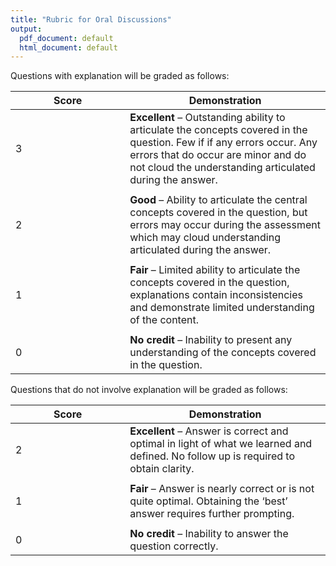 ---
title: "Rubric for Oral Discussions"
output:
  pdf_document: default
  html_document: default
---

Questions with explanation will be graded as follows:

Score   | Demonstration
--------|--------------
3       | __Excellent__ -- Outstanding ability to articulate the concepts covered in the question. Few if if any errors occur. Any errors that do occur are minor and do not cloud the understanding articulated during the answer.  
        |     
2       | __Good__ -- Ability to articulate the central concepts covered in the question, but errors may occur during the assessment which may cloud understanding articulated during the answer.
        |    
1       | __Fair__ -- Limited ability to articulate the concepts covered in the question, explanations contain inconsistencies and demonstrate limited understanding of the content.  
        |    
0       | __No credit__ -- Inability to present any understanding of the concepts covered in the question. 


Questions that do not involve explanation will be graded as follows:

Score   | Demonstration
--------|--------------
2       | __Excellent__ -- Answer is correct and optimal in light of what we learned and defined. No follow up is required to obtain clarity.
        |     
1       | __Fair__ -- Answer is nearly correct or is not quite optimal. Obtaining the 'best' answer requires further prompting.
        |    
0       | __No credit__ -- Inability to answer the question correctly.

